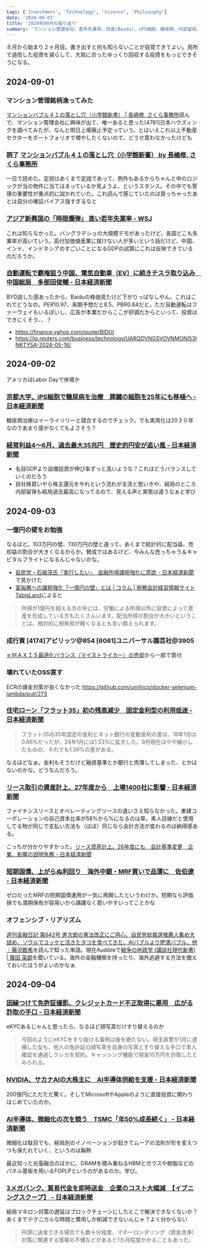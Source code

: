 ```yaml
---
tags: ['Investment', 'Technology', 'Science', 'Philosophy']
date: '2024-09-01'
title: '2024年09月の振り返り'
summary: 'マンション管理会社、若年失業率、百度(Baidu)、iPS細胞、糖尿病、内部留保、設備投資、一億円の壁、リース資産計上、短期国債、オフェンシブ・リアリズム'
---
```


８月から始まり２ヶ月目。書き出すと何も知らないことが自覚できてよい。局所で過信した投資を減らして、大局に合ったゆっくり回収する投資をもっとできそうになる。

## 2024-09-01

### マンション管理銘柄漁ってみた

[マンションバブル４１の落とし穴（小学館新書） | 長嶋修, さくら事務所](https://a.co/gwNvHcj)読んで、マンション管理会社に興味が出て、唯一あると思った[4781]日本ハウズィングを調べてみたが、なんと明日上場廃止予定っていう。とはいえこれ以上不動産セクターをポートフォリオで増やしたくないので、どうせ買わなかったけども

### 読了 [マンションバブル４１の落とし穴（小学館新書） by 長嶋修, さくら事務所](https://a.co/8GkhCdE)

一日で読めた。定説はあくまで定説であって、例外もあるからちゃんと中のロジックが当の物件に当てはまっているか見ようよ、というスタンス。その中でも管理の重要性が重点的に説かれていた。これ読んで感じていたのは買っちゃったあとは自分の確証バイアス強すぎるなと

### [アジア新興国の「時限爆弾」 高い若年失業率 - WSJ](https://jp.wsj.com/articles/a-time-bomb-is-threatening-economies-across-asia-1a1669e5)

これは知らなかった。バングラデシュの大規模デモがあったけど、各国どこも失業率が高いていう。高付加価値産業に就けない人が多いという話だけど、中国、インド、インドネシアのすごいことになるGDPの試算にこれは反映できているのだろうか。

### [自動運転で覇権狙う中国、電気自動車（EV）に続きテスラ取り込み　中国総局　多部田俊輔 - 日本経済新聞](https://www.nikkei.com/article/DGXZQOGM268E70W4A820C2000000/)

BYD逃した感あったから、Baiduの株価見たけど下がりっぱなしやん、これはこれでどうなの。PER10.97、来期予想だと8.5、PBR0.84だと。ただ自動運転はファーウェイもいるぽいし、広告が本業だからここが好調だからといって、投資はできにくそう、、？

- https://finance.yahoo.com/quote/BIDU/
- https://jp.reuters.com/business/technology/UARQDVNGSVOVNMONI53INKTY5A-2024-05-16/

## 2024-09-02

アメリカはLabor Dayで休場か

### [京都大学、iPS細胞で糖尿病を治療　膵臓の細胞を25年にも移植へ - 日本経済新聞](https://www.nikkei.com/article/DGXZQOUF020X30S4A900C2000000/)

糖尿病治療はイーライリリーと競合するのでチェック。でも実用化は20３０年なのであまり感がなくてもよさそう？

### [経常利益4〜6月、過去最大35兆円　歴史的円安が追い風 - 日本経済新聞](https://www.nikkei.com/article/DGXZQOUA306570Q4A830C2000000/)

- 名目GDPより設備投資が伸び率ずっと高いような？これはどうバランスしていくのだろう
- 自社株買いやら株主還元をやれという流れが主流と思いきや、結局のところ内部留保も結局過去最高になってるので、見える声と実態は違うなぁと学び

## 2024-09-03

### 一億円の壁をお勉強

なるほど。103万円の壁、130万円の壁と違って、あくまで統計的に配当益、売却益の割合が大きくなるからか。賛成ではあるけど、今みんな売っちゃう＆キャピタルフライトになるんじゃないかな。

- [自民党・石破茂氏「実行したい」　金融所得課税強化に意欲 - 日本経済新聞](https://www.nikkei.com/article/DGXZQOUA02BF80S4A900C2000000/)で見かけた
- [富裕層への課税強化「一億円の壁」とは | コラム | 税務会計経営情報サイト TabisLand](https://www.tabisland.ne.jp/column/2024/0110.html)によると

> 所得が1億円を超える方の中には、労働による所得以外に投資によって資産を形成している方もたくさんいます。配当所得の割合が大きいということは、相対的に税負担が軽くなるとも言い換えられます。

### 成行買 [4174]アピリッツ@854 [6061]ユニバーサル園芸社@3905

[ｅＭＡＸＩＳ最適化バランス（マイストライカー）の売却](https://umihi.co/blog/20240801-investment#%EF%BD%85%EF%BD%8D%EF%BD%81%EF%BD%98%EF%BD%89%EF%BD%93%E6%9C%80%E9%81%A9%E5%8C%96%E3%83%90%E3%83%A9%E3%83%B3%E3%82%B9%E3%83%9E%E3%82%A4%E3%82%B9%E3%83%88%E3%83%A9%E3%82%A4%E3%82%AB%E3%83%BC%E5%85%A8%E6%95%B0%E8%A7%A3%E7%B4%84%E6%B3%A8%E6%96%8723805-%E7%B4%84%E5%AE%9A23916)から一部で買付

### 壊れていたOSS直す

ECRの課金対策が良くなかった https://github.com/umihico/docker-selenium-lambda/pull/273

### [住宅ローン「フラット35」初の残高減少　固定金利型の利用低迷 - 日本経済新聞](https://www.nikkei.com/article/DGXZQOUB3113L0R30C24A8000000/)

> フラット35の35年固定の金利とネット銀行の変動金利の差は、18年1月は0.86%だったが、24年1月には1.53%に拡大した。9月現在はやや縮小したものの、それでも1.39%の差がある。

なるほどなぁ。金利もそうだけど融資基準とか銀行と肉薄してしまった、とかはないのかな。どうなんだろう。

### [リース取引の資産計上、27年度から　上場1400社に影響 - 日本経済新聞](https://www.nikkei.com/article/DGXZQOTG0212O0S4A900C2000000/)

ファイナンスリースとオペレーティングリースの違いさえ知らなかった。東建コーポレーションの自己資本比率が58%から%になるのは草。素人目線だと使用してる物が同じで支払い方法も（ほぼ）同じなら会計方法が変わるのは納得感ある。

こっちが分かりやすかった。[リース資産計上、26年度にも　会計基準変更　企業、影響の説明急務 - 日本経済新聞](https://www.nikkei.com/article/DGKKZO70734530T00C23A5EA1000/)

### [短期国債、上がらぬ利回り　海外中銀・MRF買いで品薄に　佐伯遼 - 日本経済新聞](https://www.nikkei.com/article/DGXZQOUB035560T00C24A9000000/)

ゼロだったMRFの短期国債運用が一気に再開したというわけか。短期なら評価損でも満期保有が容易いから躊躇なく買いやすいってことかな

### オフェンシブ・リアリズム

[週刊金融日記 第642号 進次郎の憲法改正にご用心、自民党総裁選推薦人集め大詰め、ソウルでユッケと活きたタコを食べてきた、AIバブルより肥満バブル、他｜藤沢数希](https://note.com/kazu_fujisawa/n/n1b1ae247dccb)を読んで知った単語。現在Audibleで[戦争の地政学 (講談社現代新書) | 篠田 英朗](https://amzn.asia/d/fIhcqBV)を聞いている。海外の金融機関を持ったり、海外逃避する方法を備えておいたほうがよいのかなぁ

## 2024-09-04

### [因縁つけて免許証撮影、クレジットカード不正取得に悪用　広がる詐取の手口 - 日本経済新聞](https://www.nikkei.com/article/DGXZQOUE023C50S4A900C2000000/)

eKYCあるじゃんと思ったら、なるほど顔写真だけすり替えるのか

> 今回のようにeKYCをすり抜ける事例は後を絶たない。埼玉県警が1月に逮捕した女も、他人の免許証の顔写真を自身の写真とすり替える手口で本人確認を通過しクレカを契約。キャッシング機能で現金10万円を詐取したとみられる。

### [NVIDIA、サカナAIの大株主に　AI半導体供給を支援 - 日本経済新聞](https://www.nikkei.com/article/DGXZQOUC295HA0Z20C24A8000000/)

200億円にただただ驚く。そしてMicrosoftやAppleのように直接投資に関わりはじめていたのか。

### [AI半導体、微細化の次を競う　TSMC「年50%成長続く」 - 日本経済新聞](https://www.nikkei.com/article/DGXZQOGM22AC90S4A820C2000000/)

微細化は駄目でも、結局別のイノベーションが起きてムーアの法則が形を変えつつも保たれていく、というのは胸熱

最近知った光電融合のほかに、DRAMを積み重ねるHBMとガラスや樹脂などのパネル基板を用いるFOPLPというのがあるのか。学び。

### [3メガバンク、貿易代金を即時送金　企業のコスト大幅減　【イブニングスクープ】 - 日本経済新聞](https://www.nikkei.com/article/DGXZQOUB140TT0U4A610C2000000/)

結局マネロン対策の遅延はブロックチェーンにしたとこで解決できなくないか？あくまでテクニカルな時間と費用しか削減できないんじゃ？よく分からない

> 円滑に送金できる場合でも数十分程度、マネーロンダリング（資金洗浄）対策に関連する情報の不備などがあると1カ月程度かかることもあった。
